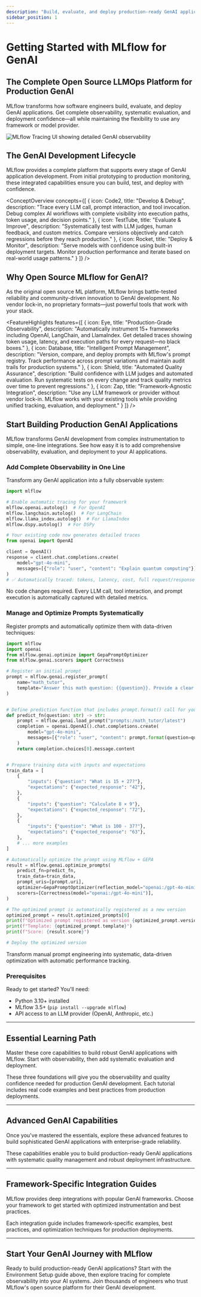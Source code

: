 ```yaml
---
description: "Build, evaluate, and deploy production-ready GenAI applications with MLflow's comprehensive LLMOps platform"
sidebar_position: 1
---
```



# Getting Started with MLflow for GenAI

## The Complete Open Source LLMOps Platform for Production GenAI

MLflow transforms how software engineers build, evaluate, and deploy GenAI applications. Get complete observability, systematic evaluation, and deployment confidence—all while maintaining the flexibility to use any framework or model provider.

<div style={{margin: '2rem 0', textAlign: 'center'}}>
  <img
    src={useBaseUrl('/images/llms/tracing/tracing-top.gif')}
    alt="MLflow Tracing UI showing detailed GenAI observability"
    style={{maxWidth: '100%', borderRadius: '8px', boxShadow: '0 4px 12px rgba(0, 0, 0, 0.15)'}}
  />
</div>

## The GenAI Development Lifecycle

MLflow provides a complete platform that supports every stage of GenAI application development. From initial prototyping to production monitoring, these integrated capabilities ensure you can build, test, and deploy with confidence.

<ConceptOverview concepts={[
  {
    icon: Code2,
    title: "Develop & Debug",
    description: "Trace every LLM call, prompt interaction, and tool invocation. Debug complex AI workflows with complete visibility into execution paths, token usage, and decision points."
  },
  {
    icon: TestTube,
    title: "Evaluate & Improve",
    description: "Systematically test with LLM judges, human feedback, and custom metrics. Compare versions objectively and catch regressions before they reach production."
  },
  {
    icon: Rocket,
    title: "Deploy & Monitor",
    description: "Serve models with confidence using built-in deployment targets. Monitor production performance and iterate based on real-world usage patterns."
  }
]} />

## Why Open Source MLflow for GenAI?

As the original open source ML platform, MLflow brings battle-tested reliability and community-driven innovation to GenAI development. No vendor lock-in, no proprietary formats—just powerful tools that work with your stack.

<FeatureHighlights features={[
  {
    icon: Eye,
    title: "Production-Grade Observability",
    description: "Automatically instrument 15+ frameworks including OpenAI, LangChain, and LlamaIndex. Get detailed traces showing token usage, latency, and execution paths for every request—no black boxes."
  },
  {
    icon: Database,
    title: "Intelligent Prompt Management",
    description: "Version, compare, and deploy prompts with MLflow's prompt registry. Track performance across prompt variations and maintain audit trails for production systems."
  },
  {
    icon: Shield,
    title: "Automated Quality Assurance",
    description: "Build confidence with LLM judges and automated evaluation. Run systematic tests on every change and track quality metrics over time to prevent regressions."
  },
  {
    icon: Zap,
    title: "Framework-Agnostic Integration",
    description: "Use any LLM framework or provider without vendor lock-in. MLflow works with your existing tools while providing unified tracking, evaluation, and deployment."
  }
]} />

## Start Building Production GenAI Applications

MLflow transforms GenAI development from complex instrumentation to simple, one-line integrations. See how easy it is to add comprehensive observability, evaluation, and deployment to your AI applications.

### Add Complete Observability in One Line

Transform any GenAI application into a fully observable system:

```python
import mlflow

# Enable automatic tracing for your framework
mlflow.openai.autolog()  # For OpenAI
mlflow.langchain.autolog()  # For LangChain
mlflow.llama_index.autolog()  # For LlamaIndex
mlflow.dspy.autolog()  # For DSPy

# Your existing code now generates detailed traces
from openai import OpenAI

client = OpenAI()
response = client.chat.completions.create(
    model="gpt-4o-mini",
    messages=[{"role": "user", "content": "Explain quantum computing"}],
)
# ✅ Automatically traced: tokens, latency, cost, full request/response
```

No code changes required. Every LLM call, tool interaction, and prompt execution is automatically captured with detailed metrics.

### Manage and Optimize Prompts Systematically

Register prompts and automatically optimize them with data-driven techniques:

```python
import mlflow
import openai
from mlflow.genai.optimize import GepaPromptOptimizer
from mlflow.genai.scorers import Correctness

# Register an initial prompt
prompt = mlflow.genai.register_prompt(
    name="math_tutor",
    template="Answer this math question: {{question}}. Provide a clear explanation.",
)


# Define prediction function that includes prompt.format() call for your target prompt(s)
def predict_fn(question: str) -> str:
    prompt = mlflow.genai.load_prompt("prompts:/math_tutor/latest")
    completion = openai.OpenAI().chat.completions.create(
        model="gpt-4o-mini",
        messages=[{"role": "user", "content": prompt.format(question=question)}],
    )
    return completion.choices[0].message.content


# Prepare training data with inputs and expectations
train_data = [
    {
        "inputs": {"question": "What is 15 + 27?"},
        "expectations": {"expected_response": "42"},
    },
    {
        "inputs": {"question": "Calculate 8 × 9"},
        "expectations": {"expected_response": "72"},
    },
    {
        "inputs": {"question": "What is 100 - 37?"},
        "expectations": {"expected_response": "63"},
    },
    # ... more examples
]

# Automatically optimize the prompt using MLflow + GEPA
result = mlflow.genai.optimize_prompts(
    predict_fn=predict_fn,
    train_data=train_data,
    prompt_uris=[prompt.uri],
    optimizer=GepaPromptOptimizer(reflection_model="openai:/gpt-4o-mini"),
    scorers=[Correctness(model="openai:/gpt-4o-mini")],
)

# The optimized prompt is automatically registered as a new version
optimized_prompt = result.optimized_prompts[0]
print(f"Optimized prompt registered as version {optimized_prompt.version}")
print(f"Template: {optimized_prompt.template}")
print(f"Score: {result.score}")

# Deploy the optimized version
```

Transform manual prompt engineering into systematic, data-driven optimization with automatic performance tracking.

### Prerequisites

Ready to get started? You'll need:

- Python 3.10+ installed
- MLflow 3.5+ (`pip install --upgrade mlflow`)
- API access to an LLM provider (OpenAI, Anthropic, etc.)

---

## Essential Learning Path

Master these core capabilities to build robust GenAI applications with MLflow. Start with observability, then add systematic evaluation and deployment.

<TilesGrid>
  <TileCard
    icon={PlayCircle}
    iconSize={48}
    title="Environment Setup"
    description="Configure MLflow tracking, connect to registries, and set up your development environment for GenAI workflows"
    href="/genai/getting-started/connect-environment"
    linkText="Start setup →"
    containerHeight={64}
  />
  <TileCard
    icon={Eye}
    iconSize={48}
    title="Observability with Tracing"
    description="Auto-instrument your GenAI application to capture every LLM call, prompt, and tool interaction for complete visibility"
    href="/genai/tracing/quickstart"
    linkText="Learn tracing →"
    containerHeight={64}
  />
  <TileCard
    icon={TestTube}
    iconSize={48}
    title="Systematic Evaluation"
    description="Build confidence with LLM judges and automated testing to catch quality issues before production"
    href="/genai/eval-monitor"
    linkText="Start evaluating →"
    containerHeight={64}
  />
</TilesGrid>

These three foundations will give you the observability and quality confidence needed for production GenAI development. Each tutorial includes real code examples and best practices from production deployments.

---

## Advanced GenAI Capabilities

Once you've mastered the essentials, explore these advanced features to build sophisticated GenAI applications with enterprise-grade reliability.

<TilesGrid>
  <TileCard
    icon={Database}
    iconSize={48}
    title="Prompt Registry & Management"
    description="Version prompts, A/B test variations, and maintain audit trails for production prompt management"
    href="/genai/prompt-registry/prompt-engineering"
    linkText="Manage prompts →"
    containerHeight={64}
  />
  <TileCard
    icon={Target}
    iconSize={48}
    title="Automated Prompt Optimization"
    description="Automatically improve prompts using DSPy's MIPROv2 algorithm with data-driven optimization and performance tracking"
    href="/genai/prompt-registry/optimize-prompts"
    linkText="Optimize prompts →"
    containerHeight={64}
  />
  <TileCard
    icon={Rocket}
    iconSize={48}
    title="Model Deployment"
    description="Deploy GenAI models to production with built-in serving, scaling, and monitoring capabilities"
    href="/genai/serving"
    linkText="Deploy models →"
    containerHeight={64}
  />
</TilesGrid>

These capabilities enable you to build production-ready GenAI applications with systematic quality management and robust deployment infrastructure.

---

## Framework-Specific Integration Guides

MLflow provides deep integrations with popular GenAI frameworks. Choose your framework to get started with optimized instrumentation and best practices.

<TilesGrid>
  <TileCard
    image="/images/logos/langchain-logo.png"
    iconSize={48}
    title="LangChain Integration"
    description="Auto-trace chains, agents, and tools with comprehensive LangChain instrumentation"
    href="/genai/flavors/langchain"
    linkText="Use LangChain →"
    containerHeight={64}
  />
  <TileCard
    image="/images/logos/llamaindex-logo.svg"
    iconSize={48}
    title="LlamaIndex Integration"
    description="Instrument RAG pipelines and document processing workflows with LlamaIndex support"
    href="/genai/flavors/llama-index"
    linkText="Use LlamaIndex →"
    containerHeight={64}
  />
  <TileCard
    image="/images/logos/openai-logo.svg"
    iconSize={48}
    title="OpenAI Integration"
    description="Track completions, embeddings, and function calls with native OpenAI instrumentation"
    href="/genai/flavors/openai"
    linkText="Use OpenAI →"
    containerHeight={64}
  />
  <TileCard
    icon={Code2}
    iconSize={48}
    title="DSPy Integration"
    description="Build systematic prompt optimization workflows with DSPy modules and MLflow prompt registry"
    href="/genai/flavors/dspy"
    linkText="Use DSPy →"
    containerHeight={64}
  />
  <TileCard
    icon={Code2}
    iconSize={48}
    title="Custom Framework Support"
    description="Instrument any LLM framework or build custom integrations with MLflow's flexible APIs"
    href="/genai/flavors/chat-model-intro"
    linkText="Build custom →"
    containerHeight={64}
  />
</TilesGrid>

Each integration guide includes framework-specific examples, best practices, and optimization techniques for production deployments.

---

## Start Your GenAI Journey with MLflow

Ready to build production-ready GenAI applications? Start with the Environment Setup guide above, then explore tracing for complete observability into your AI systems. Join thousands of engineers who trust MLflow's open source platform for their GenAI development.
